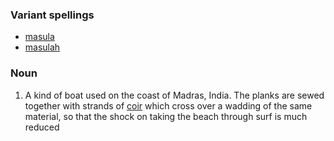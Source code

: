===Variant spellings===
*[[masula]]
*[[masulah]]
===Noun===
#A kind of boat used on the coast of Madras, India. The planks are sewed together with strands of [[coir]] which cross over a wadding of the same material, so that the shock on taking the beach through surf is much reduced
